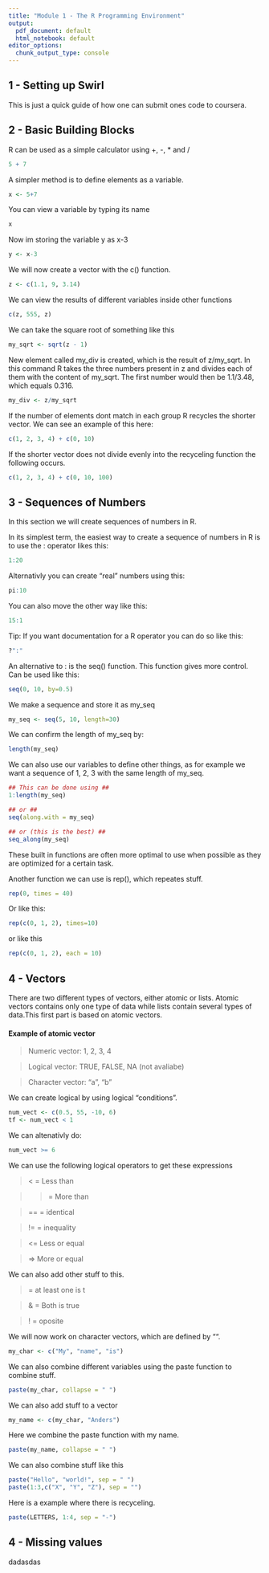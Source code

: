 ```yaml
---
title: "Module 1 - The R Programming Environment"
output:
  pdf_document: default
  html_notebook: default
editor_options:
  chunk_output_type: console
---
```


## 1 - Setting up Swirl
This is just a quick guide of how one can submit ones code to coursera.

## 2 - Basic Building Blocks
R can be used as a simple calculator using +, -, * and /
```r
5 + 7
```

A simpler method is to define elements as a variable.
```r
x <- 5+7
```

You can view a variable by typing its name

```r
x
```

Now im storing the variable y as x-3
```r
y <- x-3
```

We will now create a vector with the c() function.

```r
z <- c(1.1, 9, 3.14)
```

We can view the results of different variables inside other functions

```r
c(z, 555, z)
```

We can take the square root of something like this
```r
my_sqrt <- sqrt(z - 1)
```

New element called my_div is created, which is the result of z/my_sqrt. In this command R takes the three numbers present in z and divides each of them with the content of my_sqrt. The first number would then be 1.1/3.48, which equals 0.316.
```r
my_div <- z/my_sqrt
```

If the number of elements dont match in each group R recycles the shorter vector. We can see an example of this here:
```r
c(1, 2, 3, 4) + c(0, 10)
```

If the shorter vector does not divide evenly into the recyceling function the following occurs.
```r
c(1, 2, 3, 4) + c(0, 10, 100)
```

## 3 - Sequences of Numbers
In this section we will create sequences of numbers in R.

In its simplest term, the easiest way to create a sequence of numbers in R is to use the : operator likes this:

```r
1:20
```

Alternativly you can create "real" numbers using this:

```r
pi:10
```
You can also move the other way like this:

```r
15:1
```

Tip: If you want documentation for a R operator you can do so like this:
```r
?":"
```

An alternative to : is the seq() function. This function gives more control. Can be used like this:
```r
seq(0, 10, by=0.5)
```

We make a sequence and store it as my_seq
```r
my_seq <- seq(5, 10, length=30)
```

We can confirm the length of my_seq by:
```r
length(my_seq)
```

We can also use our variables to define other things, as for example we want a sequence of 1, 2, 3 with the same length of my_seq.
```r
## This can be done using ##
1:length(my_seq)

## or ##
seq(along.with = my_seq)

## or (this is the best) ##
seq_along(my_seq)
```
These built in functions are often more optimal to use when possible as they are optimized for a certain task.

Another function we can use is rep(), which repeates stuff.
```r
rep(0, times = 40)
```

Or like this:
```r
rep(c(0, 1, 2), times=10)
```

or like this
```r
rep(c(0, 1, 2), each = 10)
```

## 4 - Vectors
There are two different types of vectors, either atomic or lists. Atomic vectors contains only one type of data while lists contain several types of data.This first part is based on atomic vectors.

#### Example of atomic vector
> Numeric vector: 1, 2, 3, 4

> Logical vector: TRUE, FALSE, NA (not avaliabe)

> Character vector: "a", "b"

We can create logical by using logical "conditions".

```r
num_vect <- c(0.5, 55, -10, 6)
tf <- num_vect < 1
```

We can altenativly do:

```r
num_vect >= 6
```

We can use the following logical operators to get these expressions

> < = Less than

> > = More than

> == = identical

> != = inequality

> <= Less or equal

> => More or equal

We can also add other stuff to this.

> | = at least one is t

> & = Both is true

> ! = oposite


We will now work on character vectors, which are defined by "".

```r
my_char <- c("My", "name", "is")
```

We can also combine different variables using the paste function to combine stuff.
```r
paste(my_char, collapse = " ")
```

We can also add stuff to a vector
```r
my_name <- c(my_char, "Anders")
```

Here we combine the paste function with my name.

```r
paste(my_name, collapse = " ")
```

We can also combine stuff like this
```r
paste("Hello", "world!", sep = " ")
paste(1:3,c("X", "Y", "Z"), sep = "")
```


Here is a example where there is recyceling.
```r
paste(LETTERS, 1:4, sep = "-")
```
## 4 - Missing values

dadasdas
